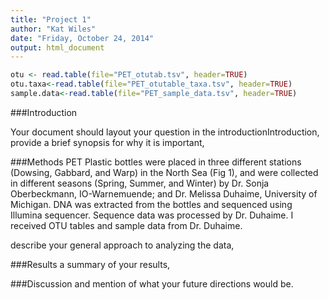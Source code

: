 ```yaml
---
title: "Project 1"
author: "Kat Wiles"
date: "Friday, October 24, 2014"
output: html_document
---
```



```r
otu <- read.table(file="PET_otutab.tsv", header=TRUE)
otu.taxa<-read.table(file="PET_otutable_taxa.tsv", header=TRUE)
sample.data<-read.table(file="PET_sample_data.tsv", header=TRUE)
```


###Introduction

Your document should layout your question in the introductionIntroduction, provide a brief synopsis for why it is important, 


###Methods
PET Plastic bottles were placed in three different stations (Dowsing, Gabbard, and Warp) in the North Sea (Fig 1), and were collected in different seasons (Spring, Summer, and Winter) by Dr. Sonja Oberbeckmann, IO-Warnemuende; and Dr. Melissa Duhaime, University of Michigan. DNA was extracted from the bottles and sequenced using Illumina sequencer. Sequence data was processed by Dr. Duhaime. I received OTU tables and sample data from Dr. Duhaime. 


describe your general approach to analyzing the data, 



###Results
a summary of your results, 


###Discussion
 and mention of what your future directions would be.
